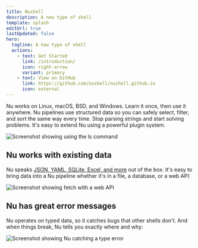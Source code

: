 ```yaml
---
title: Nushell
description: A new type of shell
template: splash
editUrl: true
lastUpdated: false
hero:
  tagline: A new type of shell
  actions:
    - text: Get Started
      link: /introduction/
      icon: right-arrow
      variant: primary
    - text: View on GitHub
      link: https://github.com/nushell/nushell.github.io
      icon: external
---
```



<CardGrid>
  <Card title="Pipelines to control any OS">
    Nu works on Linux, macOS, BSD, and Windows. Learn it once, then use it
    anywhere.
  </Card>
  <Card title="Everything is data">
    Nu pipelines use structured data so you can safely select, filter, and sort
    the same way every time. Stop parsing strings and start solving problems.
  </Card>
  <Card title="Powerful plugins">
    It's easy to extend Nu using a powerful plugin system.
  </Card>
</CardGrid>

<br />

![Screenshot showing using the ls command](..//assets/images/ls-example.png)

## Nu works with existing data

Nu speaks [JSON, YAML, SQLite, Excel, and more](https://www.nushell.sh/book/loading_data) out of the box. It's easy to bring data into a Nu pipeline whether it's in a file, a database, or a web API:

![Screenshot showing fetch with a web API](..//assets/images/fetch-example.png)

## Nu has great error messages

Nu operates on typed data, so it catches bugs that other shells don't. And when things break, Nu tells you exactly where and why:

![Screenshot showing Nu catching a type error](..//assets/images/0_60_miette.png)
